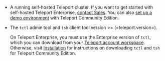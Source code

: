 - A running self-hosted Teleport cluster. If you want to get started with
  self-hosted Teleport Enterprise, [contact
  Sales](https://goteleport.com/contact-us/). You can also [set up a demo
  environment](../admin-guides/deploy-a-cluster/linux-demo.mdx) with Teleport Community Edition.

- The `tctl` admin tool and `tsh` client tool version >= (=teleport.version=).

  On Teleport Enterprise, you must use the Enterprise version of `tctl`, which
  you can download from your [Teleport account workspace](https://teleport.sh).
  Otherwise, visit [Installation](../installation.mdx) for instructions on
  downloading `tctl` and `tsh` for Teleport Community Edition.
